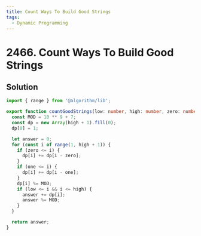 ```yaml
---
title: Count Ways To Build Good Strings
tags:
  - Dynamic Programming
---
```


# 2466. Count Ways To Build Good Strings

<Badges>
  <LevelBadge level="medium" />
  <TopicBadge name="Dynamic Programming" slug="dynamic-programming" />
</Badges>

## Solution

```typescript filename="solution.ts" copy
import { range } from '@algorithm/lib';

export function countGoodStrings(low: number, high: number, zero: number, one: number): number {
  const MOD = 10 ** 9 + 7;
  const dp = new Array(high + 1).fill(0);
  dp[0] = 1;

  let answer = 0;
  for (const i of range(1, high + 1)) {
    if (zero <= i) {
      dp[i] += dp[i - zero];
    }
    if (one <= i) {
      dp[i] += dp[i - one];
    }
    dp[i] %= MOD;
    if (low <= i && i <= high) {
      answer += dp[i];
      answer %= MOD;
    }
  }

  return answer;
}
```

<ProblemLink
  codingSite="leetcode"
  href="https://leetcode.com/problems/count-ways-to-build-good-strings"
  title="Count Ways To Build Good Strings"
/>
